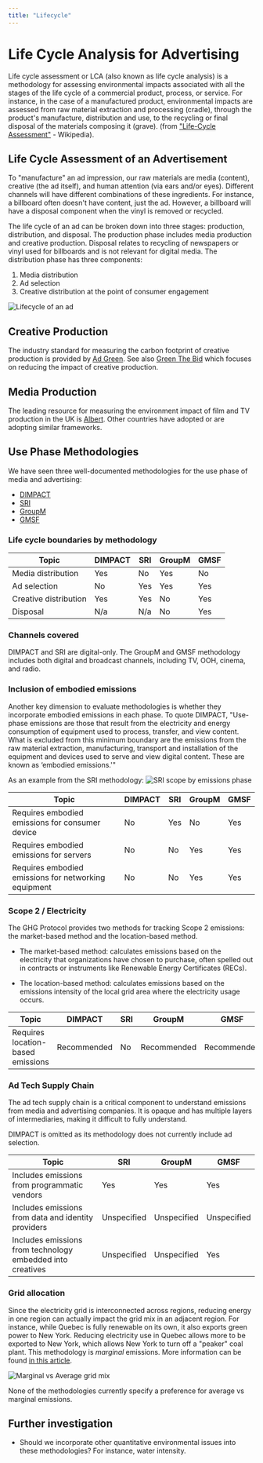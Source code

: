 ```yaml
---
title: "Lifecycle"
---
```


# Life Cycle Analysis for Advertising

Life cycle assessment or LCA (also known as life cycle analysis) is a methodology for assessing environmental impacts associated with all the stages of the life cycle of a commercial product, process, or service. For instance, in the case of a manufactured product, environmental impacts are assessed from raw material extraction and processing (cradle), through the product's manufacture, distribution and use, to the recycling or final disposal of the materials composing it (grave). (from ["Life-Cycle Assessment"](https://en.wikipedia.org/wiki/Life-cycle_assessment) - Wikipedia).

## Life Cycle Assessment of an Advertisement

To "manufacture" an ad impression, our raw materials are media (content), creative (the ad itself), and human attention (via ears and/or eyes). Different channels will have different combinations of these ingredients. For instance, a billboard often doesn't have content, just the ad. However, a billboard will have a disposal component when the vinyl is removed or recycled.

The life cycle of an ad can be broken down into three stages: production, distribution, and disposal. The production phase includes media production and creative production. Disposal relates to recycling of newspapers or vinyl used for billboards and is not relevant for digital media. The distribution phase has three components:

1. Media distribution
1. Ad selection
1. Creative distribution at the point of consumer engagement

![Lifecycle of an ad](images/lca_ad.png)

## Creative Production

The industry standard for measuring the carbon footprint of creative production is provided by [Ad Green](https://weareadgreen.org). See also [Green The Bid](https://www.greenthebid.earth) which focuses on reducing the impact of creative production.

## Media Production

The leading resource for measuring the environment impact of film and TV production in the UK is [Albert](https://wearealbert.org). Other countries have adopted or are adopting similar frameworks.

## Use Phase Methodologies

We have seen three well-documented methodologies for the use phase of media and advertising:

- [DIMPACT](https://dimpact.org/publications)
- [SRI](https://www.sri-france.org/wp-content/uploads/2021/11/SRI_Calculating-the-carbon-footprint_VF.pdf)
- [GroupM](https://www.wpp.com/en/-/media/project/wpp/images/sustainability/media-decarbonisation/groupm_mediadecarb_jul15.pdf)
- [GMSF](https://adnetzero.com/wp-content/uploads/2025/06/GlobalMediaSustainabilityFrameworkV1.2.pdf)

### Life cycle boundaries by methodology

| Topic                 | DIMPACT | SRI | GroupM | GMSF |
| --------------------- | ------- | --- | ------ | ---- |
| Media distribution    | Yes     | No  | Yes    | No   |
| Ad selection          | No      | Yes | Yes    | Yes  |
| Creative distribution | Yes     | Yes | No     | Yes  |
| Disposal              | N/a     | N/a | No     | Yes  |

### Channels covered

DIMPACT and SRI are digital-only. The GroupM and GMSF methodology includes both digital and broadcast channels, including TV, OOH, cinema, and radio.

### Inclusion of embodied emissions

Another key dimension to evaluate methodologies is whether they incorporate embodied emissions in each phase. To quote DIMPACT, "Use-phase emissions are those that result from the electricity and energy consumption of equipment used to process, transfer, and view content. What is excluded from this minimum boundary are the emissions from the raw material extraction, manufacturing, transport and installation of the equipment and devices used to serve and view digital content. These are known as ‘embodied emissions.'"

As an example from the SRI methodology:
![SRI scope by emissions phase](images/sri_phases.png)

| Topic                                                | DIMPACT | SRI | GroupM | GMSF |
| ---------------------------------------------------- | ------- | --- | ------ | ---- |
| Requires embodied emissions for consumer device      | No      | Yes | No     | Yes  |
| Requires embodied emissions for servers              | No      | No  | Yes    | Yes  |
| Requires embodied emissions for networking equipment | No      | No  | Yes    | Yes  |

### Scope 2 / Electricity

The GHG Protocol provides two methods for tracking Scope 2 emissions: the market-based method and the location-based method.

- The market-based method: calculates emissions based on the electricity that organizations have chosen to purchase, often spelled out in contracts or instruments like Renewable Energy Certificates (RECs).

- The location-based method: calculates emissions based on the emissions intensity of the local grid area where the electricity usage occurs.

| Topic                             | DIMPACT     | SRI | GroupM      | GMSF        |
| --------------------------------- | ----------- | --- | ----------- | ----------- |
| Requires location-based emissions | Recommended | No  | Recommended | Recommended |

### Ad Tech Supply Chain

The ad tech supply chain is a critical component to understand emissions from media and advertising companies. It is opaque and has multiple layers of intermediaries, making it difficult to fully understand.

DIMPACT is omitted as its methodology does not currently include ad selection.

| Topic                                                      | SRI         | GroupM      | GMSF        |
| ---------------------------------------------------------- | ----------- | ----------- | ----------- |
| Includes emissions from programmatic vendors               | Yes         | Yes         | Yes         |
| Includes emissions from data and identity providers        | Unspecified | Unspecified | Unspecified |
| Includes emissions from technology embedded into creatives | Unspecified | Unspecified | Yes         |

### Grid allocation

Since the electricity grid is interconnected across regions, reducing energy in one region can actually impact the grid mix in an adjacent region. For instance, while Quebec is fully renewable on its own, it also exports green power to New York. Reducing electricity use in Quebec allows more to be exported to New York, which allows New York to turn off a "peaker" coal plant. This methodology is _marginal_ emissions. More information can be found [in this article](https://adgefficiency.com/energy-basics-average-vs-marginal-carbon-emissions/).

![Marginal vs Average grid mix](images/marginal_vs_average.jpg)

None of the methodologies currently specify a preference for average vs marginal emissions.

## Further investigation

- Should we incorporate other quantitative environmental issues into these methodologies? For instance, water intensity.

